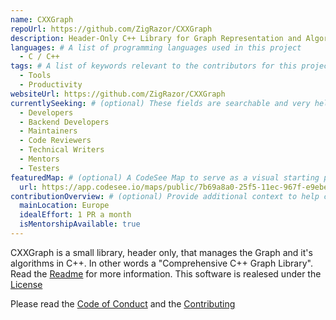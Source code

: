 ```yaml
---
name: CXXGraph
repoUrl: https://github.com/ZigRazor/CXXGraph
description: Header-Only C++ Library for Graph Representation and Algorithms
languages: # A list of programming languages used in this project
  - C / C++
tags: # A list of keywords relevant to the contributors for this project
  - Tools
  - Productivity
websiteUrl: https://github.com/ZigRazor/CXXGraph
currentlySeeking: # (optional) These fields are searchable and very helpful for contributors to match well with your project
  - Developers
  - Backend Developers
  - Maintainers
  - Code Reviewers
  - Technical Writers
  - Mentors
  - Testers
featuredMap: # (optional) A CodeSee Map to serve as a visual starting point for contributors
  url: https://app.codesee.io/maps/public/7b69a8a0-25f5-11ec-967f-e9ebe81cc743
contributionOverview: # (optional) Provide additional context to help contributors match well with your project
  mainLocation: Europe
  idealEffort: 1 PR a month
  isMentorshipAvailable: true
---
```


<!-- Divide your content into sections using our handy shortcodes. Each section is optional -->

<Overview>

CXXGraph is a small library, header only, that manages the Graph and it's algorithms in C++. In other words a "Comprehensive C++ Graph Library".
Read the [Readme](https://github.com/ZigRazor/CXXGraph/blob/main/README.md) for more information.
This software is realesed under the [License](https://github.com/ZigRazor/CXXGraph/blob/main/LICENSE)

</Overview>

<Contributing>

Please read the [Code of Conduct](https://github.com/ZigRazor/CXXGraph/blob/main/CODE_OF_CONDUCT.md) and the [Contributing](https://github.com/ZigRazor/CXXGraph/blob/main/CONTRIBUTING.md)

</Contributing>